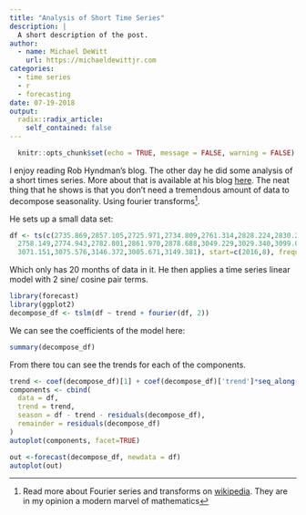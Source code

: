 ```yaml
---
title: "Analysis of Short Time Series"
description: |
  A short description of the post.
author:
  - name: Michael DeWitt
    url: https://michaeldewittjr.com
categories:
  - time series
  - r
  - forecasting
date: 07-19-2018
output:
  radix::radix_article:
    self_contained: false
---
```


```r
  knitr::opts_chunk$set(echo = TRUE, message = FALSE, warning = FALSE)
```

I enjoy reading Rob Hyndman's blog. The other day he did some analysis of a short times series. More about that is available at his blog [here](https://robjhyndman.com/hyndsight/tslm-decomposition/). The neat thing that he shows is that you don't need a tremendous amount of data to decompose seasonality. Using fourier transforms^[Read more about Fourier series and transforms on [wikipedia](https://en.wikipedia.org/wiki/Fourier_transform). They are in my opinion a modern marvel of mathematics].

He sets up a small data set:

```r
df <- ts(c(2735.869,2857.105,2725.971,2734.809,2761.314,2828.224,2830.284,
  2758.149,2774.943,2782.801,2861.970,2878.688,3049.229,3029.340,3099.041,
  3071.151,3075.576,3146.372,3005.671,3149.381), start=c(2016,8), frequency=12)
```

Which only has 20 months of data in it. He then applies a time series linear model with 2 sine/ cosine pair terms.

```r
library(forecast)
library(ggplot2)
decompose_df <- tslm(df ~ trend + fourier(df, 2))
```

We can see the coefficients of the model here:

```r
summary(decompose_df)
```

From there tou can see the trends for each of the components.

```r
trend <- coef(decompose_df)[1] + coef(decompose_df)['trend']*seq_along(df)
components <- cbind(
  data = df,
  trend = trend,
  season = df - trend - residuals(decompose_df),
  remainder = residuals(decompose_df)
)
autoplot(components, facet=TRUE)
```


```r
out <-forecast(decompose_df, newdata = df)
autoplot(out)
```

